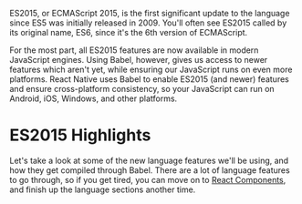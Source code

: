 

ES2015, or ECMAScript 2015, is the first significant update to the language since ES5 was initially released in 2009. You'll often see ES2015 called by its original name, ES6, since it's the 6th version of ECMAScript.

For the most part, all ES2015 features are now available in modern JavaScript engines. Using Babel, however, gives us access to newer features which aren't yet, while ensuring our JavaScript runs on even more platforms. React Native uses Babel to enable ES2015 (and newer) features and ensure cross-platform consistency, so your JavaScript can run on Android, iOS, Windows, and other platforms.

# ES2015 Highlights

Let's take a look at some of the new language features we'll be using, and how they get compiled through Babel. There are a lot of language features to go through, so if you get tired, you can move on to [React Components](components), and finish up the language sections another time.
